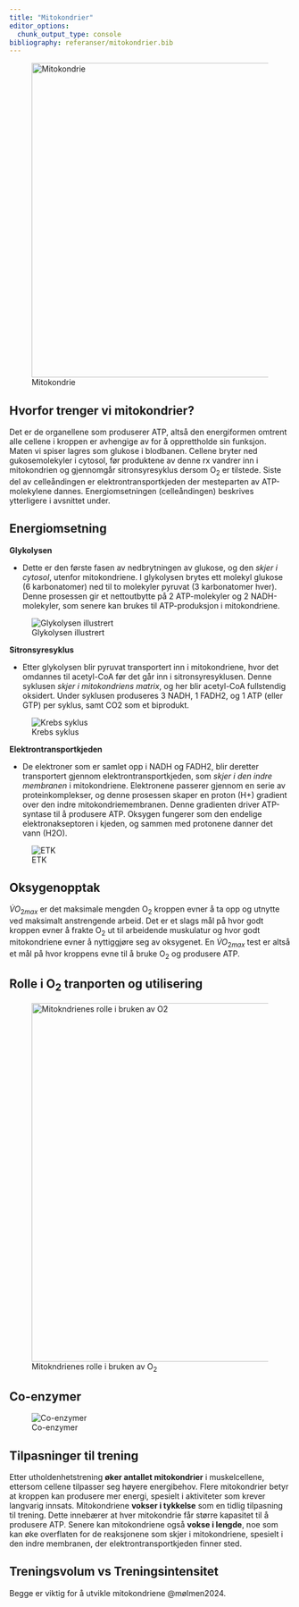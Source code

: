 ```yaml
---
title: "Mitokondrier"
editor_options: 
  chunk_output_type: console
bibliography: referanser/mitokondrier.bib
---
```


![Mitokondrie](bilder/mito.png){width="563"}

## Hvorfor trenger vi mitokondrier?

Det er de organellene som produserer ATP, altså den energiformen omtrent alle cellene i kroppen er avhengige av for å opprettholde sin funksjon. Maten vi spiser lagres som glukose i blodbanen. Cellene bryter ned gukosemolekyler i cytosol, før produktene av denne rx vandrer inn i mitokondrien og gjennomgår sitronsyresyklus dersom O~2~ er tilstede. Siste del av celleåndingen er elektrontransportkjeden der mesteparten av ATP-molekylene dannes. Energiomsetningen (celleåndingen) beskrives ytterligere i avsnittet under.

## Energiomsetning

**Glykolysen**

-   Dette er den første fasen av nedbrytningen av glukose, og den *skjer i cytosol*, utenfor mitokondriene. I glykolysen brytes ett molekyl glukose (6 karbonatomer) ned til to molekyler pyruvat (3 karbonatomer hver). Denne prosessen gir et nettoutbytte på 2 ATP-molekyler og 2 NADH-molekyler, som senere kan brukes til ATP-produksjon i mitokondriene.

![Glykolysen illustrert](bilder/glykolysen.png)

**Sitronsyresyklus**

-   Etter glykolysen blir pyruvat transportert inn i mitokondriene, hvor det omdannes til acetyl-CoA før det går inn i sitronsyresyklusen. Denne syklusen *skjer i mitokondriens matrix*, og her blir acetyl-CoA fullstendig oksidert. Under syklusen produseres 3 NADH, 1 FADH2, og 1 ATP (eller GTP) per syklus, samt CO2 som et biprodukt.

![Krebs syklus](bilder/krebs.png)

**Elektrontransportkjeden**

-   De elektroner som er samlet opp i NADH og FADH2, blir deretter transportert gjennom elektrontransportkjeden, som *skjer i den indre membranen* i mitokondriene. Elektronene passerer gjennom en serie av proteinkomplekser, og denne prosessen skaper en proton (H+) gradient over den indre mitokondriemembranen. Denne gradienten driver ATP-syntase til å produsere ATP. Oksygen fungerer som den endelige elektronakseptoren i kjeden, og sammen med protonene danner det vann (H2O).

![ETK](bilder/etk.png)

## Oksygenopptak

$\dot{V}O_{2max}$ er det maksimale mengden O~2~ kroppen evner å ta opp og utnytte ved maksimalt anstrengende arbeid. Det er et slags mål på hvor godt kroppen evner å frakte O~2~ ut til arbeidende muskulatur og hvor godt mitokondriene evner å nyttiggjøre seg av oksygenet. En $\dot{V}O_{2max}$ test er altså et mål på hvor kroppens evne til å bruke O~2~ og produsere ATP.

## Rolle i O~2~ tranporten og utilisering

![Mitokndrienes rolle i bruken av O~2~](bilder/mito_pp_odden.png){width="642"}

## Co-enzymer

![Co-enzymer](bilder/mito_coenzymer.png)

## Tilpasninger til trening

Etter utholdenhetstrening **øker antallet mitokondrier** i muskelcellene, ettersom cellene tilpasser seg høyere energibehov. Flere mitokondrier betyr at kroppen kan produsere mer energi, spesielt i aktiviteter som krever langvarig innsats. Mitokondriene **vokser i tykkelse** som en tidlig tilpasning til trening. Dette innebærer at hver mitokondrie får større kapasitet til å produsere ATP. Senere kan mitokondriene også **vokse i lengde**, noe som kan øke overflaten for de reaksjonene som skjer i mitokondriene, spesielt i den indre membranen, der elektrontransportkjeden finner sted.

## Treningsvolum vs Treningsintensitet

Begge er viktig for å utvikle mitokondriene @mølmen2024.
